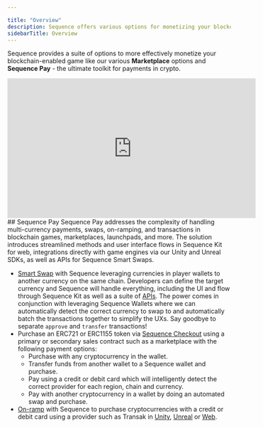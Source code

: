 ```yaml
---

title: "Overview"
description: Sequence offers various options for monetizing your blockchain-enabled game, such as white-label marketplaces and Sequence Pay.
sidebarTitle: Overview
---
```




Sequence provides a suite of options to more effectively monetize your blockchain-enabled game like our various **Marketplace** options and **Sequence Pay** - the ultimate toolkit for payments in crypto.
<Frame>
<iframe width="560" height="315" src="https://www.youtube.com/embed/iJvANERhppM?si=MD8Jkl2p6-oVJzaY" title="YouTube video player" frameBorder="0" allow="accelerometer; autoplay; clipboard-write; encrypted-media; gyroscope; picture-in-picture; web-share" referrerPolicy="strict-origin-when-cross-origin" allowFullScreen></iframe>
</Frame>
## Sequence Pay
Sequence Pay addresses the complexity of handling multi-currency payments, swaps, on-ramping, and transactions in blockchain games, marketplaces, launchpads, and more. The solution introduces streamlined methods and user interface flows in Sequence Kit for web, integrations directly with game engines via our Unity and Unreal SDKs, as well as APIs for Sequence Smart Swaps.

- [Smart Swap](/solutions/wallets/sequence-kit/smart-swaps) with Sequence leveraging currencies in player wallets to another currency on the same chain. Developers can define the target currency and Sequence will handle everything, including the UI and flow through Sequence Kit as well as a suite of [APIs](/api/infrastructure/endpoints). The power comes in conjunction with leveraging Sequence Wallets where we can automatically detect the correct currency to swap to and automatically batch the transactions together to simplify the UXs. Say goodbye to separate `approve` and `transfer` transactions!
- Purchase an ERC721 or ERC1155 token via [Sequence Checkout](/solutions/wallets/sequence-kit/checkout) using a primary or secondary sales contract such as a marketplace with the following payment options:
  - Purchase with any cryptocurrency in the wallet.
  - Transfer funds from another wallet to a Sequence wallet and purchase.
  - Pay using a credit or debit card which will intelligently detect the correct provider for each region, chain and currency.
  - Pay with another cryptocurrency in a wallet by doing an automated swap and purchase.
- [On-ramp](/solutions/wallets/sequence-kit/on-ramp) with Sequence to purchase cryptocurrencies with a credit or debit card using a provider such as Transak in [Unity](/sdk/unity/onboard-user-funds), [Unreal](/sdk/unreal/onboard-user-funds) or [Web](/solutions/wallets/sequence-kit/on-ramp).